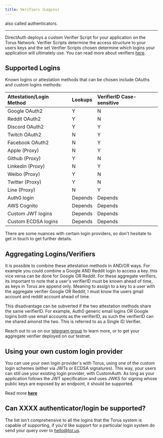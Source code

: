 ```yaml
---
title: Verifiers (Logins)
---
```


also called authenticators.

---

DirectAuth deploys a custom Verifier Script for your application on the Torus
Network. Verifier Scripts determine the access structure to your users keys and
the set Verifier Scripts chosen determine which logins your application will
ultimately use. You can read more about verifiers
[here](https://medium.com/toruslabs/key-assignments-resolution-and-retrieval-afb984500612).

## Supported Logins

Known logins or attestation methods that can be chosen include OAuths and custom
logins methods:

| Attestation/Login Method | Lookups | VerifierID Case-sensitive |
| :----------------------- | :------ | :------------------------ |
| Google OAuth2            | Y       | N                         |
| Reddit OAuth2            | Y       | N                         |
| Discord OAuth2           | Y       | Y                         |
| Twitch OAuth2            | N       | Y                         |
| Facebook OAuth2          | N       | Y                         |
| Apple \(Proxy\)          | N       | Y                         |
| Github \(Proxy\)         | Y       | N                         |
| Linkedin \(Proxy\)       | N       | Y                         |
| Weibo \(Proxy\)          | Y       | N                         |
| Twitter \(Proxy\)        | Y       | N                         |
| Line \(Proxy\)           | N       | Y                         |
| Auth0 login              | Depends | Depends                   |
| AWS Cognito              | Depends | Depends                   |
| Custom JWT logins        | Depends | Depends                   |
| Custom ECDSA logins      | Depends | Depends                   |

There are some nuances with certain login providers, so don't hesitate to get in
touch to get further details.

## Aggregating Logins/Verifiers

It is possible to combine these attestation methods in AND/OR ways. For example
you could combine a Google AND Reddit login to access a key. this vice versa can
be done for Google OR Reddit. For these aggregate verifiers, its important to
note that a user's verifierID must be known ahead of time, as keys in Torus are
append only. Meaning to assign to a key to a user with the aggregate verifier
Google OR Reddit, I must know the users gmail account and reddit account ahead
of time.

This disadvantage can be subverted if the two attestation methods share the same
verifierID. For example, Auth0 generic email logins OR Google logins both use
email accounts as the verifierID, as such the verifierID can me shared amonst
the two. This is referred to as a Single ID Verifier.

Reach out to us on our [telegram group](https://t.me/torusdev) to learn more, or to
get your aggregate verifier deployed on our testnet.

## Using your own custom login provider

You can use your own login provider's with Torus, using one of the custom login
schemes \(either via JWTs or ECDSA signatures\). This way, your users can still
use your existing login provider, with CustomAuth. As long as your application
follows the JWT specification and uses JWKS for signing whose public keys are
exposed by an endpoint, it should be supported.

Read more [**here**](setting-up-verifiers/custom-verifier)

## Can XXXX authenticator/login be supported?

The list isn't comprehensive to all the logins that the Torus system is capable
of supporting, if you'd like support for a particular login system do send your
query over to hello@tor.us.
